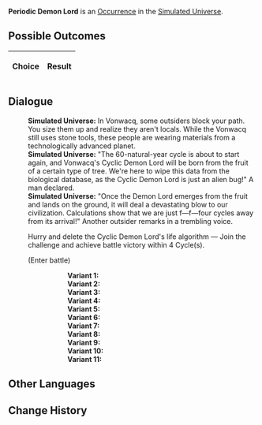 {{Simulated Universe Event Infobox
|title         = Periodic Demon Lord
|image         = Random Event Battle.png
|type          =
|domains_su    = Occurrence
|domains_ext   = Occurrence
|domains_swarm = 
|domains_gng   = 
|requirements  =
|prev          = 
|next          = 
|indexRewards  =
|characters    = 
}}
'''Periodic Demon Lord''' is an [[Simulated Universe/Occurrence|Occurrence]] in the [[Simulated Universe]].

==Possible Outcomes==
{| class="article-table"
!Choice
!Result

|}

<!--
==Gameplay Notes==

-->
==Dialogue==
{{Dialogue Start}}
:'''Simulated Universe:''' In Vonwacq, some outsiders block your path. You size them up and realize they aren't locals. While the Vonwacq still uses stone tools, these people are wearing materials from a technologically advanced planet.
:'''Simulated Universe:''' "The 60-natural-year cycle is about to start again, and Vonwacq's Cyclic Demon Lord will be born from the fruit of a certain type of tree. We're here to wipe this data from the biological database, as the Cyclic Demon Lord is just an alien bug!" A man declared.
:'''Simulated Universe:''' "Once the Demon Lord emerges from the fruit and lands on the ground, it will deal a devastating blow to our civilization. Calculations show that we are just f&mdash;f&mdash;four cycles away from its arrival!" Another outsider remarks in a trembling voice.
:{{DIcon|Star}} Hurry and delete the Cyclic Demon Lord's life algorithm &mdash; Join the challenge and achieve battle victory within 4 Cycle(s).
:;(Enter battle)
:::'''Variant 1:''' {{Enemy List|Flamespawn*2/;Blaze Out of Space*1/-25% Max HP}}
:::'''Variant 2:''' {{Enemy List|Frostspawn*2/;Ice Out of Space*1/-25% Max HP}}
:::'''Variant 3:''' {{Enemy List|Frigid Prowler*1/-25% Max HP}}
:::'''Variant 4:''' {{Enemy List|Automaton Grizzly*1/-25% Max HP}}
:::'''Variant 5:''' {{Enemy List|Windspawn*2/;Stormbringer*1/-25% Max HP}}
:::'''Variant 6:''' {{Enemy List|Automaton Hound*2/;Automaton Direwolf*1/-25% Max HP}}
:::'''Variant 7:''' {{Enemy List|Everwinter Shadewalker*2/;Guardian Shadow*1/-25% Max HP}}
:::'''Variant 8:''' {{Enemy List|Aurumaton Gatekeeper*1/-25% Max HP}}
:::'''Variant 9:''' {{Enemy List|Silvermane Lieutenant*1/-25% Max HP}}
:::'''Variant 10:''' {{Enemy List|Incineration Shadewalker*2/;Searing Prowler*1/-25% Max HP}}
:::'''Variant 11:''' {{Enemy List|Disciples of Sanctus Medicus: Shape Shifter*1/-25% Max HP}}
{{Dialogue End}}

==Other Languages==
{{Other Languages
|en    = Periodic Demon Lord
|zhs   = 周期性大魔王
|zht   = 週期性大魔王
|ja    = {{Rubi|周期性大魔王|しゅうきせいだいまおう}}
|ko    = 주기성 대마왕
|es    = Rey Demonio Cíclico
|fr    = Seigneur démon périodique
|ru    = Циклический повелитель демонов
|th    = ราชาปีศาจแห่งช่วงเวลา
|vi    = Quỷ Vương Có Tính Chu Kỳ
|de    = Zyklischer Dämonenkönig
|id    = Raja Iblis Periodik
|pt    = Lorde Demônio Cíclico
}}

==Change History==
{{Change History|1.0}}
